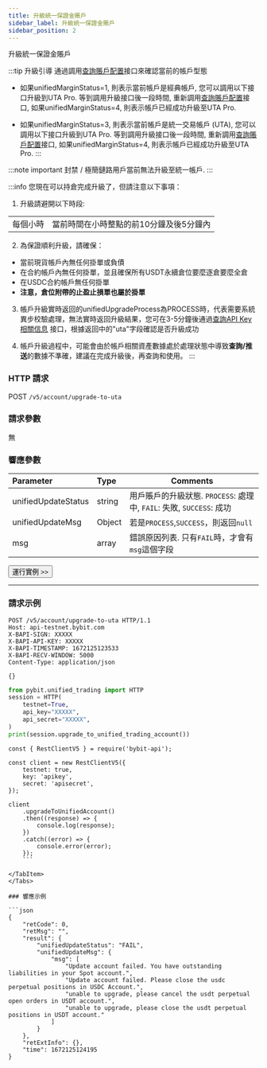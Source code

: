 ```yaml
---
title: 升級統一保證金賬戶
sidebar_label: 升級統一保證金賬戶
sidebar_position: 2
---
```

升級統一保證金賬戶

:::tip 升級引導
通過調用[查詢賬戶配置](account-info)接口來確認當前的帳戶型態

* 如果unifiedMarginStatus=1, 則表示當前帳戶是經典帳戶, 您可以調用以下接口升級到UTA Pro. 等到調用升級接口後一段時間, 重新調用[查詢賬戶配置](account-info)接口,
如果unifiedMarginStatus=4, 則表示帳戶已經成功升級至UTA Pro.

* 如果unifiedMarginStatus=3, 則表示當前帳戶是統一交易帳戶 (UTA), 您可以調用以下接口升級到UTA Pro. 等到調用升級接口後一段時間, 重新調用[查詢賬戶配置](account-info)接口,
如果unifiedMarginStatus=4, 則表示帳戶已經成功升級至UTA Pro.
:::

:::note important
封禁 / 極簡鏈路用戶當前無法升級至統一帳戶.
:::

:::info
您現在可以持倉完成升級了，但請注意以下事項：
1. 升級請避開以下時段:

| | |
|:----- |:-----|
|每個小時 | 當前時間在小時整點的前10分鐘及後5分鐘內 |

2. 為保證順利升級，請確保：
* 當前現貨帳戶內無任何掛單或負債
* 在合約帳戶內無任何掛單，並且確保所有USDT永續倉位要麼逐倉要麼全倉
* 在USDC合約帳戶無任何掛單
* **注意，倉位附帶的止盈止損單也屬於掛單**

3. 帳戶升級實時返回的unifiedUpgradeProcess為PROCESS時，代表需要系統異步校驗處理，無法實時返回升級結果，您可在3-5分鐘後通過[查詢API Key相關信息](../user/apikey-info)
接口，根據返回中的"uta"字段確認是否升級成功

4. 帳戶升級過程中，可能會由於帳戶相關資產數據處於處理狀態中導致**查詢/推送**的數據不準確，建議在完成升級後，再查詢和使用。
:::

### HTTP 請求
POST `/v5/account/upgrade-to-uta`

### 請求參數
無

### 響應參數
| Parameter | Type | Comments|
|:----- |:-----|----- |
|unifiedUpdateStatus |string |用戶賬戶的升級狀態. `PROCESS`: 處理中, `FAIL`: 失敗, `SUCCESS`: 成功 |
|unifiedUpdateMsg |Object |若是`PROCESS`,`SUCCESS`，則返回`null` |
|msg |array |錯誤原因列表. 只有`FAIL`時，才會有`msg`這個字段 |

<a href="/api-explorer/v5/account/upgrade-unified-account"><Button>運行實例 >></Button></a>

---

### 請求示例

<Tabs groupId="programming-languages">
<TabItem value="http" label="HTTP">

```http
POST /v5/account/upgrade-to-uta HTTP/1.1
Host: api-testnet.bybit.com
X-BAPI-SIGN: XXXXX
X-BAPI-API-KEY: XXXXX
X-BAPI-TIMESTAMP: 1672125123533
X-BAPI-RECV-WINDOW: 5000
Content-Type: application/json

{}
```

</TabItem>
<TabItem value="python" label="Python">

```python
from pybit.unified_trading import HTTP
session = HTTP(
    testnet=True,
    api_key="XXXXX",
    api_secret="XXXXX",
)
print(session.upgrade_to_unified_trading_account())
```

</TabItem>
<TabItem value="Node" label="Node.js">

```n4js
const { RestClientV5 } = require('bybit-api');

const client = new RestClientV5({
    testnet: true,
    key: 'apikey',
    secret: 'apisecret',
});

client
    .upgradeToUnifiedAccount()
    .then((response) => {
        console.log(response);
    })
    .catch((error) => {
        console.error(error);
    });
    ```

</TabItem>
</Tabs>

### 響應示例

```json
{
    "retCode": 0,
    "retMsg": "",
    "result": {
        "unifiedUpdateStatus": "FAIL",
        "unifiedUpdateMsg": {
            "msg": [
                "Update account failed. You have outstanding liabilities in your Spot account.",
                "Update account failed. Please close the usdc perpetual positions in USDC Account.",
                "unable to upgrade, please cancel the usdt perpetual open orders in USDT account.",
                "unable to upgrade, please close the usdt perpetual positions in USDT account."
            ]
        }
    },
    "retExtInfo": {},
    "time": 1672125124195
}
```
